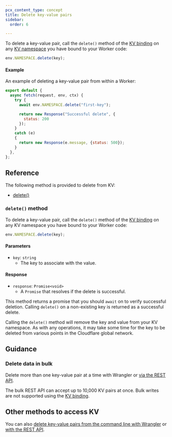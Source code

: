 ```yaml
---
pcx_content_type: concept
title: Delete key-value pairs
sidebar:
  order: 6

---
```



To delete a key-value pair, call the `delete()` method of the [KV binding](/kv/concepts/kv-bindings/) on any [KV namespace](/kv/concepts/kv-namespaces/) you have bound to your Worker code:

```js
env.NAMESPACE.delete(key);
```

#### Example

An example of deleting a key-value pair from within a Worker:

```js
export default {
  async fetch(request, env, ctx) {
    try {
      await env.NAMESPACE.delete("first-key");

      return new Response("Successful delete", {
        status: 200
      });
    }
    catch (e)
    {
      return new Response(e.message, {status: 500});
    }
  },
};
```

## Reference

The following method is provided to delete from KV:
- [delete()](#delete-method)

### `delete()` method

To delete a key-value pair, call the `delete()` method of the [KV binding](/kv/concepts/kv-bindings/) on any KV namespace you have bound to your Worker code:

```js
env.NAMESPACE.delete(key);
```

#### Parameters

* `key`: `string`
  * The key to associate with the value.

#### Response

* `response`: `Promise<void>`
  * A `Promise` that resolves if the delete is successful.


This method returns a promise that you should `await` on to verify successful deletion. Calling `delete()` on a non-existing key is returned as a successful delete.

Calling the `delete()` method will remove the key and value from your KV namespace. As with any operations, it may take some time for the key to be deleted from various points in the Cloudflare global network.

## Guidance

### Delete data in bulk

Delete more than one key-value pair at a time with Wrangler or [via the REST API](/api/resources/kv/subresources/namespaces/methods/bulk_delete/).

The bulk REST API can accept up to 10,000 KV pairs at once. Bulk writes are not supported using the [KV binding](/kv/concepts/kv-bindings/).

## Other methods to access KV
You can also [delete key-value pairs from the command line with Wrangler](/kv/reference/kv-commands/#kv-namespace-delete) or [with the REST API](/api/resources/kv/subresources/namespaces/subresources/values/methods/delete/).
